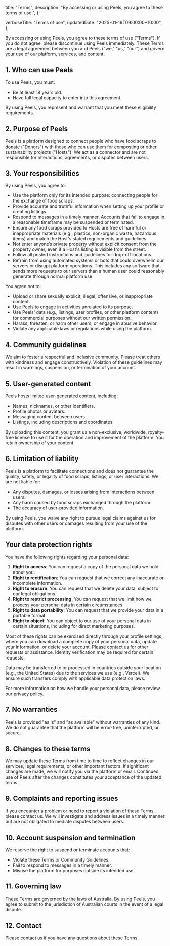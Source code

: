 
  title: "Terms",
  description: "By accessing or using Peels, you agree to these terms of use.",
};

  verboseTitle: "Terms of use",
  updatedDate: "2025-01-19T09:00:00+10:00",
};

By accessing or using Peels, you agree to these terms of use ("Terms"). If you do not agree, please discontinue using Peels immediately. These Terms are a legal agreement between you and Peels ("we," "us," "our") and govern your use of our platform, services, and content.

## 1. Who can use Peels

To use Peels, you must:

- Be at least 18 years old.
- Have full legal capacity to enter into this agreement.

By using Peels, you represent and warrant that you meet these eligibility requirements.

## 2. Purpose of Peels

Peels is a platform designed to connect people who have food scraps to donate ("Donors") with those who can use them for composting or other sustainability projects ("Hosts"). We act as a connector and are not responsible for interactions, agreements, or disputes between users.

## 3. Your responsibilities

By using Peels, you agree to:

- Use the platform only for its intended purpose: connecting people for the exchange of food scraps.
- Provide accurate and truthful information when setting up your profile or creating listings.
- Respond to messages in a timely manner. Accounts that fail to engage in a reasonable timeframe may be suspended or terminated.
- Ensure any food scraps provided to Hosts are free of harmful or inappropriate materials (e.g., plastics, non-organic waste, hazardous items) and match the Host's stated requirements and guidelines.
- Not enter anyone’s private property without explicit consent from the property owner, even if a Host's listing is visible from the street.
- Follow all posted instructions and guidelines for drop-off locations.
- Refrain from using automated systems or bots that could overwhelm our servers or disrupt platform operations. This includes any software that sends more requests to our servers than a human user could reasonably generate through normal platform use.

You agree not to:

- Upload or share sexually explicit, illegal, offensive, or inappropriate content.
- Use Peels to engage in activities unrelated to its purpose.
- Use Peels' data (e.g., listings, user profiles, or other platform content) for commercial purposes without our written permission.
- Harass, threaten, or harm other users, or engage in abusive behavior.
- Violate any applicable laws or regulations while using the platform.

## 4. Community guidelines

We aim to foster a respectful and inclusive community. Please treat others with kindness and engage constructively. Violation of these guidelines may result in warnings, suspension, or termination of your account.

## 5. User-generated content

Peels hosts limited user-generated content, including:

- Names, nicknames, or other identifiers.
- Profile photos or avatars.
- Messaging content between users.
- Listings, including descriptions and coordinates.

By uploading this content, you grant us a non-exclusive, worldwide, royalty-free license to use it for the operation and improvement of the platform. You retain ownership of your content.

## 6. Limitation of liability

Peels is a platform to facilitate connections and does not guarantee the quality, safety, or legality of food scraps, listings, or user interactions. We are not liable for:

- Any disputes, damages, or losses arising from interactions between users.
- Any harm caused by food scraps exchanged through the platform.
- The accuracy of user-provided information.

By using Peels, you waive any right to pursue legal claims against us for disputes with other users or damages resulting from your use of the platform.

## Your data protection rights

You have the following rights regarding your personal data:

1. **Right to access**: You can request a copy of the personal data we hold about you.
2. **Right to rectification**: You can request that we correct any inaccurate or incomplete information.
3. **Right to erasure**: You can request that we delete your data, subject to our legal obligations.
4. **Right to restrict processing**: You can request that we limit how we process your personal data in certain circumstances.
5. **Right to data portability**: You can request that we provide your data in a portable format.
6. **Right to object**: You can object to our use of your personal data in certain situations, including for direct marketing purposes.

Most of these rights can be exercised directly through your profile settings, where you can download a complete copy of your personal data, update your information, or delete your account. Please <EncodedEmailLink address={siteConfig.email.support}>contact us</EncodedEmailLink> for other requests or assistance. Identity verification may be required for certain requests.

Data may be transferred to or processed in countries outside your location (e.g., the United States) due to the services we use (e.g., Vercel). We ensure such transfers comply with applicable data protection laws.

For more information on how we handle your personal data, please review our <StrongLink href="/privacy">privacy policy</StrongLink>.

## 7. No warranties

Peels is provided "as is" and "as available" without warranties of any kind. We do not guarantee that the platform will be error-free, uninterrupted, or secure.

## 8. Changes to these terms

We may update these Terms from time to time to reflect changes in our services, legal requirements, or other important factors. If significant changes are made, we will notify you via the platform or email. Continued use of Peels after the changes constitutes your acceptance of the updated terms.

## 9. Complaints and reporting issues

If you encounter a problem or need to report a violation of these Terms, please <EncodedEmailLink address={siteConfig.email.support}>contact us</EncodedEmailLink>. We will investigate and address issues in a timely manner but are not obligated to mediate disputes between users.

## 10. Account suspension and termination

We reserve the right to suspend or terminate accounts that:

- Violate these Terms or Community Guidelines.
- Fail to respond to messages in a timely manner.
- Misuse the platform for purposes outside its intended use.

## 11. Governing law

These Terms are governed by the laws of Australia. By using Peels, you agree to submit to the jurisdiction of Australian courts in the event of a legal dispute.

## 12. Contact

Please <EncodedEmailLink address={siteConfig.email.support}>contact us</EncodedEmailLink> if you have any questions about these Terms.
